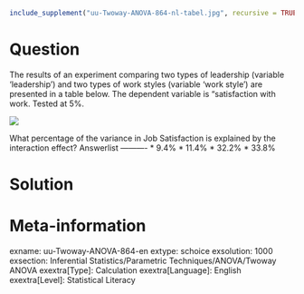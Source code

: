 ```r
include_supplement("uu-Twoway-ANOVA-864-nl-tabel.jpg", recursive = TRUE)
```

Question
========
  
The results of an experiment comparing two types of leadership (variable 'leadership') and two types of work styles (variable 'work style') are presented in a table below. The dependent variable is "satisfaction with work. Tested at 5%.

![](uu-Twoway-ANOVA-864-nl-tabel.jpg)

What percentage of the variance in Job Satisfaction is explained by the interaction effect? 
Answerlist
----------
* 9.4%
* 11.4%
* 32.2%
* 33.8%


Solution
=========

Meta-information
================
exname: uu-Twoway-ANOVA-864-en
extype: schoice
exsolution: 1000
exsection: Inferential Statistics/Parametric Techniques/ANOVA/Twoway ANOVA
exextra[Type]: Calculation
exextra[Language]: English
exextra[Level]: Statistical Literacy

